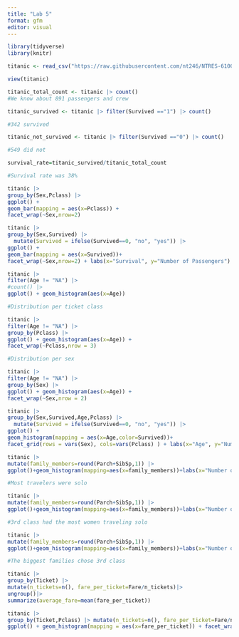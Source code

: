```yaml
---
title: "Lab 5"
format: gfm
editor: visual
---
```


```r
library(tidyverse)
library(knitr)

titanic <- read_csv("https://raw.githubusercontent.com/nt246/NTRES-6100-data-science/master/datasets/Titanic.csv")

view(titanic)
```

```r
titanic_total_count <- titanic |> count() 
#We know about 891 passengers and crew
```

```r
titanic_survived <- titanic |> filter(Survived =="1") |> count() 

#342 survived

titanic_not_survived <- titanic |> filter(Survived =="0") |> count() 

#549 did not
```

```r
survival_rate=titanic_survived/titanic_total_count

#Survival rate was 38%
```

```r
titanic |> 
group_by(Sex,Pclass) |> 
ggplot() +
geom_bar(mapping = aes(x=Pclass)) +
facet_wrap(~Sex,nrow=2)
```

```r
titanic |> 
group_by(Sex,Survived) |> 
  mutate(Survived = ifelse(Survived==0, "no", "yes")) |> 
ggplot() +
geom_bar(mapping = aes(x=Survived))+
facet_wrap(~Sex,nrow=2) + labs(x="Survival", y="Number of Passengers")
```

```r
titanic |> 
filter(Age != "NA") |> 
#count() |> 
ggplot() + geom_histogram(aes(x=Age))
```

```r
#Distribution per ticket class

titanic |> 
filter(Age != "NA") |> 
group_by(Pclass) |> 
ggplot() + geom_histogram(aes(x=Age)) +
facet_wrap(~Pclass,nrow = 3)
```

```r
#Distribution per sex

titanic |> 
filter(Age != "NA") |> 
group_by(Sex) |> 
ggplot() + geom_histogram(aes(x=Age)) +
facet_wrap(~Sex,nrow = 2)
```

```r
titanic |> 
group_by(Sex,Survived,Age,Pclass) |> 
  mutate(Survived = ifelse(Survived==0, "no", "yes")) |> 
ggplot() +
geom_histogram(mapping = aes(x=Age,color=Survived))+
facet_grid(rows = vars(Sex), cols=vars(Pclass) ) + labs(x="Age", y="Number of Passengers")
```

```r
titanic |> 
mutate(family_members=round(Parch+SibSp,1)) |> 
ggplot()+geom_histogram(mapping=aes(x=family_members))+labs(x="Number of Family Members",y="Passengers")

#Most travelers were solo
```

```r
titanic |> 
mutate(family_members=round(Parch+SibSp,1)) |> 
ggplot()+geom_histogram(mapping=aes(x=family_members))+labs(x="Number of Family Members",y="Passengers") +facet_grid(cols =vars(Pclass),rows=vars(Sex))

#3rd class had the most women traveling solo
```

```r
titanic |> 
mutate(family_members=round(Parch+SibSp,1)) |> 
ggplot()+geom_histogram(mapping=aes(x=family_members))+labs(x="Number of Family Members",y="Passengers") +facet_wrap(~Pclass,nrow = 3)

#The biggest families chose 3rd class
```

```r
titanic |> 
group_by(Ticket) |> 
mutate(n_tickets=n(), fare_per_ticket=Fare/n_tickets)|> 
ungroup()|> 
summarize(average_fare=mean(fare_per_ticket))
```

```r
titanic |> 
group_by(Ticket,Pclass) |> mutate(n_tickets=n(), fare_per_ticket=Fare/n_tickets) |> 
ggplot() + geom_histogram(mapping = aes(x=fare_per_ticket)) + facet_wrap(~Pclass,nrow = 3)+ labs(title = "Fare Per Ticket by Class")
```

